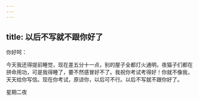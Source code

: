 ```yaml
---
---
---
```

title: 以后不写就不跟你好了
---

你好呵：

今天我还得提前睡觉，现在差五分十一点，别的屋子全都灯火通明，夜猫子们都在拼命用功，可是我得睡了，要不然感冒好不了。我祝你考试考得好！你就不像我，天天给你写信。现在你考试，原谅你，以后可不行。以后不写就不跟你好了。

星期二夜